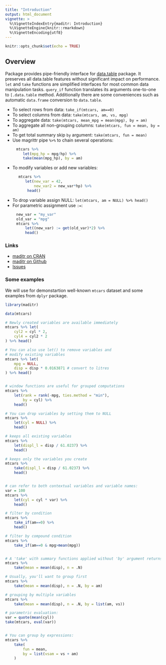 ```yaml
---
title: "Introduction"
output: html_document
vignette: >
  %\VignetteIndexEntry{maditr: Introduction}
  %\VignetteEngine{knitr::rmarkdown}
  %\VignetteEncoding{utf8}
---
```


```r
knitr::opts_chunk$set(echo = TRUE)
```

## Overview

Package provides pipe-friendly interface for [data.table](https://cran.r-project.org/package=data.table) package. It preserves all data.table features without significant impact on performance. `let` and `take` functions are simplified interfaces for most common data manipulation tasks. `query_if` function translates its arguments one-to-one to `[.data.table` method. Additionally there are some conveniences such as automatic `data.frame` conversion to `data.table`.

- To select rows from data: `take_if(mtcars, am==0)`
- To select columns from data: `take(mtcars, am, vs, mpg)`
- To aggregate data: `take(mtcars, mean_mpg = mean(mpg), by = am)`
- To aggregate all non-grouping columns: `take(mtcars, fun = mean, by = am)`
- To get total summary skip `by` argument: `take(mtcars, fun = mean)`
- Use magrittr pipe `%>%` to chain several operations: 
```r
     mtcars %>%
        let(mpg_hp = mpg/hp) %>%
        take(mean(mpg_hp), by = am)
```
- To modify variables or add new variables: 
```r
      mtcars %>%
         let(new_var = 42,
             new_var2 = new_var*hp) %>%
          head()
```          
- To drop variable assign NULL: `let(mtcars, am = NULL) %>% head()`
- For parametric assignment use `:=`: 
```r
     new_var = "my_var"
     old_var = "mpg"
     mtcars %>%
         let((new_var) := get(old_var)*2) %>%
         head()
```         


### Links

- [maditr on CRAN](https://cran.r-project.org/package=maditr)
- [maditr on Github](https://github.com/gdemin/maditr)
- [Issues](https://github.com/gdemin/maditr/issues)


### Some examples

We will use for demonstartion well-known `mtcars` dataset and some examples from `dplyr` package. 

```r
library(maditr)

data(mtcars)

# Newly created variables are available immediately
mtcars %>% let(
    cyl2 = cyl * 2,
    cyl4 = cyl2 * 2
) %>% head()

# You can also use let() to remove variables and
# modify existing variables
mtcars %>% let(
    mpg = NULL,
    disp = disp * 0.0163871 # convert to litres
) %>% head()


# window functions are useful for grouped computations
mtcars %>%
    let(rank = rank(-mpg, ties.method = "min"),
        by = cyl) %>%
    head()

# You can drop variables by setting them to NULL
mtcars %>%
    let(cyl = NULL) %>%
    head()

# keeps all existing variables
mtcars %>%
    let(displ_l = disp / 61.0237) %>%
    head()

# keeps only the variables you create
mtcars %>%
    take(displ_l = disp / 61.0237) %>% 
    head()


# can refer to both contextual variables and variable names:
var = 100
mtcars %>%
    let(cyl = cyl * var) %>%
    head()

# filter by condition
mtcars %>%
    take_if(am==0) %>% 
    head()

# filter by compound condition
mtcars %>%
    take_if(am==0 & mpg>mean(mpg))


# A 'take' with summary functions applied without 'by' argument returns an aggregated data
mtcars %>%
    take(mean = mean(disp), n = .N)

# Usually, you'll want to group first
mtcars %>%
    take(mean = mean(disp), n = .N, by = am)

# grouping by multiple variables
mtcars %>%
    take(mean = mean(disp), n = .N, by = list(am, vs))

# parametric evaluation:
var = quote(mean(cyl))
take(mtcars, eval(var))


# You can group by expressions:
mtcars %>%
    take(
        fun = mean,
        by = list(vsam = vs + am)
    )
```









